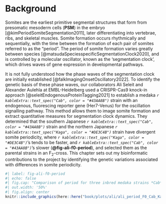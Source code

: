 # Background

Somites are the earliest primitive segmental structures that form from presomatic mesoderm cells (**PSM**) in the embryo [@kimPeriodSomiteSegmentation2011], later differentiating into vertebrae, ribs, and skeletal muscles. Somite formation occurs rhythmically and sequentially, with the time between the formation of each pair of somites referred to as the "period". The period of somite formation varies greatly between species [@matsudaSpeciesspecificSegmentationClock2020], and is controlled by a molecular oscillator, known as the 'segmentation clock', which drives waves of gene expression in developmental pathways. 

It is not fully understood how the phase waves of the segmentation clock are initially established [@falkImagingOnsetOscillatory2022]. To identify the genetic basis of these phase waves, our collaborators Ali Seleit and Alexander Aulehla at EMBL-Heidelberg used a CRISPR-Cas9 knock-in approach [@seleitEndogenousProteinTagging2021] to establish a medaka *`r kableExtra::text_spec("Cab", color = "#43AA8B")`* strain with an endogenous, fluorescing reporter gene (Her7-Venus) for the oscillation signalling pathway. This method allows them to image somite formation and extract quantitative measures for segmentation clock dynamics. They determined that the southern Japanese *`r kableExtra::text_spec("Cab", color = "#43AA8B")`* strain and the northern Japanese *`r kableExtra::text_spec("Kaga", color = "#DE3C4B")`* strain have divergent somite periodicity, where *`r kableExtra::text_spec("Kaga", color = "#DE3C4B")`*'s tends to be faster, and *`r kableExtra::text_spec("Cab", color = "#43AA8B")`*'s slower (**@fig-ali-f0-period**), and selected them as the parental strains in an F~2~-cross. This chapter sets out my bioinformatic contributions to the project by identifying the genetic variations associated with differences in somite periodicity.

```r
#| label: fig-ali-f0-period
#| echo: false
#| fig.cap: "Comparison of period for three inbred medaka strains *Cab*, *Kaga* and *HdrR*. *Kaga*'s period is lower, and therefore it takes less time to form each somite than *Cab*. Figure generated by Ali Seleit."
#| out.width: '50%'
#| fig.align: center
knitr::include_graphics(here::here("book/plots/ali/ali_period_F0_Cab_Kaga.png"), auto_pdf = T)
```